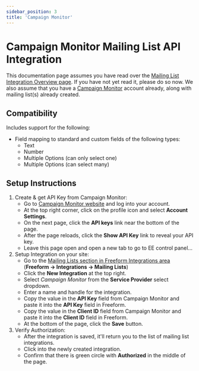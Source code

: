 ```yaml
---
sidebar_position: 3
title: 'Campaign Monitor'
---
```


# Campaign Monitor Mailing List API Integration

This documentation page assumes you have read over the [Mailing List Integration Overview page](./index.mdx). If you have not yet read it, please do so now. We also assume that you have a [Campaign Monitor](http://campaignmonitor.com) account already, along with mailing list(s) already created.

## Compatibility

Includes support for the following:

- Field mapping to standard and custom fields of the following types:
  - Text
  - Number
  - Multiple Options (can only select one)
  - Multiple Options (can select many)

## Setup Instructions

1. Create & get API Key from Campaign Monitor:
   - Go to [Campaign Monitor website](http://campaignmonitor.com) and log into your account.
   - At the top right corner, click on the profile icon and select **Account Settings**.
   - On the next page, click the **API keys** link near the bottom of the page.
   - After the page reloads, click the **Show API Key** link to reveal your API key.
   - Leave this page open and open a new tab to go to EE control panel...
2. Setup Integration on your site:
   - Go to the [Mailing Lists section in Freeform Integrations area](./index.mdx) (**Freeform → Integrations → Mailing Lists**)
   - Click the **New Integration** at the top right.
   - Select _Campaign Monitor_ from the **Service Provider** select dropdown.
   - Enter a name and handle for the integration.
   - Copy the value in the **API Key** field from Campaign Monitor and paste it into the **API Key** field in Freeform.
   - Copy the value in the **Client ID** field from Campaign Monitor and paste it into the **Client ID** field in Freeform.
   - At the bottom of the page, click the **Save** button.
3. Verify Authorization:
   - After the integration is saved, it'll return you to the list of mailing list integrations.
   - Click into the newly created integration.
   - Confirm that there is green circle with **Authorized** in the middle of the page.
